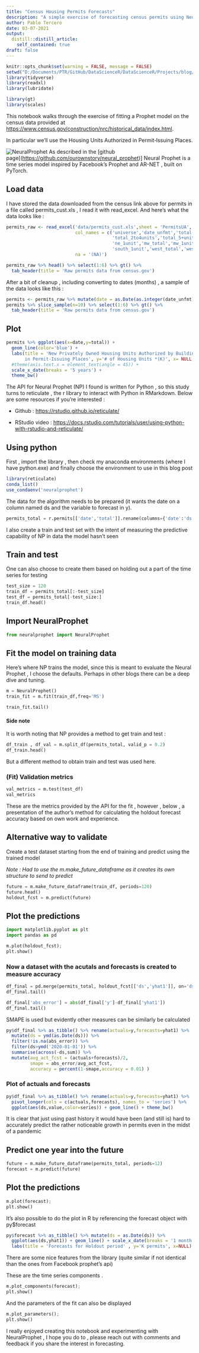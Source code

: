 ```yaml
---
title: "Census Housing Permits Forecasts"
description: "A simple exercise of forecasting census permits using Neural Prophet"
author: Pablo Tercero
date: 03-07-2021
output:
  distill::distill_article:
    self_contained: true
draft: false
---
```


```r
knitr::opts_chunk$set(warning = FALSE, message = FALSE)
setwd("D:/Documents/PTR/GitHub/DataScienceR/DataScienceR/Projects/blog/PTRBlog/pablo_blog_distill/_posts/2021-03-07-test-1-blog")
library(tidyverse)
library(readxl)
library(lubridate)

library(gt)
library(scales)
```

This notebook walks through the exercise of fitting a Prophet model on the census data provided at <https://www.census.gov/construction/nrc/historical_data/index.html>.

In particular we'll use the Housing Units Authorized in Permit‐Issuing Places.

![NeuralProphet](img/neural_prophet.png) As described in the [github page[(<https://github.com/ourownstory/neural_prophet>)] Neural Prophet is a time series model inspired by Facebook's Prophet and AR-NET , built on PyTorch.

## Load data

I have stored the data downloaded from the census link above for permits in a file called permits_cust.xls , I read it with read_excel. And here's what the data looks like :

```r
permits_raw <- read_excel('data/permits_cust.xls',sheet = 'PermitsUA', skip = 9,
                          col_names = c('universe','date_unfmt','total','total_1unit',
                                        'total_2to4units','total_5+units','ne_total',
                                        'ne_1unit','mw_total','mw_1unit','south_total',
                                        'south_1unit','west_total','west_1unit'),
                          na = '(NA)')
```

```r
permits_raw %>% head() %>% select(1:6) %>% gt() %>% 
  tab_header(title = 'Raw permits data from census.gov')
```

After a bit of cleanup , including converting to dates (months) , a sample of the data looks like this :

```r
permits <- permits_raw %>% mutate(date = as.Date(as.integer(date_unfmt),origin='1899-12-30')) %>%  filter(!is.na(date)) %>% select(-universe,-date_unfmt) %>% select(date,everything())
permits %>% slice_sample(n=10) %>% select(1:6) %>% gt() %>% 
  tab_header(title = 'Raw permits data from census.gov')
```

## Plot

```r
permits %>% ggplot(aes(x=date,y=total)) + 
  geom_line(color='blue') + 
  labs(title = 'New Privately Owned Housing Units Authorized by Building Permits\n 
       in Permit-Issuing Places', y='# of Housing Units *(K)', x= NULL, caption = 'Source: census.gov') +
  #theme(axis.text.x = element_text(angle = 45)) +
  scale_x_date(breaks = '5 years') +
  theme_bw()
```

The API for Neural Prophet (NP) I found is written for Python , so this study turns to reticulate , the r library to interact with Python in RMarkdown. Below are some resources if you're interested :

-   Github : <https://rstudio.github.io/reticulate/>

-   RStudio video : <https://docs.rstudio.com/tutorials/user/using-python-with-rstudio-and-reticulate/>

## Using python

First , import the library , then check my anaconda environments (where I have python.exe) and finally choose the environment to use in this blog post

```r
library(reticulate)
conda_list()
use_condaenv('neuralprophet')
```

The data for the algorithm needs to be prepared (it wants the date on a column named ds and the variable to forecast in y).

```python
permits_total = r.permits[['date','total']].rename(columns={'date':'ds','total':'y'})
```

I also create a train and test set with the intent of measuring the predictive capability of NP in data the model hasn't seen

## Train and test

One can also choose to create them based on holding out a part of the time series for testing

```python
test_size = 120
train_df = permits_total[:-test_size]
test_df = permits_total[-test_size:]
train_df.head()
```

## Import NeuralProphet

```python
from neuralprophet import NeuralProphet
```

## Fit the model on training data 

Here's where NP trains the model, since this is meant to evaluate the Neural Prophet , I choose the defaults. Perhaps in other blogs there can be a deep dive and tuning.

```python
m = NeuralProphet()
train_fit = m.fit(train_df,freq='MS')
```

```python
train_fit.tail()
```

#### Side note

It is worth noting that NP provides a method to get train and test :

```python
df_train , df_val = m.split_df(permits_total, valid_p = 0.2)
df_train.head()
```

But a different method to obtain train and test was used here.

### (Fit) Validation metrics

```python
val_metrics = m.test(test_df)
val_metrics
```

These are the metrics provided by the API for the fit , however , below , a presentation of the author's method for calculating the holdout forecast accuracy based on own work and experience.

## Alternative way to validate

Create a test dataset starting from the end of training and predict using the trained model

*Note : Had to use the m.make_future_dataframe as it creates its own structure to send to predict*

```python
future = m.make_future_dataframe(train_df, periods=120)
future.head()
holdout_fcst = m.predict(future)
```

## Plot the predictions

```python
import matplotlib.pyplot as plt
import pandas as pd
```

```python
m.plot(holdout_fcst);
plt.show()
```

### Now a dataset with the acutals and forecasts is created to measure accuracy

```python
df_final = pd.merge(permits_total, holdout_fcst[['ds','yhat1']], on='ds', how='left')
df_final.tail()
```

```python
df_final['abs_error'] = abs(df_final['y']-df_final['yhat1'])
df_final.tail()
```

SMAPE is used but evidently other measures can be similarly be calculated

```r
py$df_final %>% as_tibble() %>% rename(actuals=y,forecasts=yhat1) %>% 
  mutate(ds = ymd(as.Date(ds))) %>% 
  filter(!is.na(abs_error)) %>% 
  filter(ds>ymd('2020-01-01')) %>% 
  summarise(across(-ds,sum)) %>% 
  mutate(avg_act_fcst = (actuals+forecasts)/2,
         smape = abs_error/avg_act_fcst,
         accuracy = percent(1-smape,accuracy = 0.01) )
```

### Plot of actuals and forecasts

```r
py$df_final %>% as_tibble() %>% rename(actuals=y,forecasts=yhat1) %>% 
  pivot_longer(cols = c(actuals,forecasts), names_to = 'series') %>% 
  ggplot(aes(ds,value,color=series)) + geom_line() + theme_bw()
```

It is clear that just using past history it would have been (and still is) hard to accurately predict the rather noticeable growth in permits even in the midst of a pandemic

## Predict one year into the future

```python
future = m.make_future_dataframe(permits_total, periods=12)
forecast = m.predict(future)
```

## Plot the predictions

```python
m.plot(forecast);
plt.show()
```

It's also possible to do the plot in R by referencing the forecast object with py\$forecast

```r
py$forecast %>% as_tibble() %>% mutate(ds = as.Date(ds)) %>% 
  ggplot(aes(ds,yhat1)) + geom_line() + scale_x_date(breaks = '1 month') +
  labs(title = 'Forecasts for Holdout period' , y='K permits', x=NULL)
```

There are some nice features from the library (quite similar if not identical than the ones from Facebook prophet's api)

These are the time series components .

```python
m.plot_components(forecast);
plt.show()
```

And the parameters of the fit can also be displayed

```python
m.plot_parameters();
plt.show()
```

I really enjoyed creating this notebook and experimenting with NeuralProphet , I hope you do to , please reach out with comments and feedback if you share the interest in forecasting.
